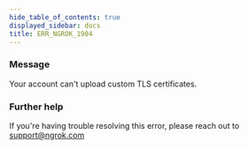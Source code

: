 ```yaml
---
hide_table_of_contents: true
displayed_sidebar: docs
title: ERR_NGROK_1904
---
```


### Message

Your account can't upload custom TLS certificates.

<ErrorDetails />

### Further help

If you're having trouble resolving this error, please reach out to [support@ngrok.com](mailto:support@ngrok.com?subject=Help%20with%20ERR_NGROK_1904)
